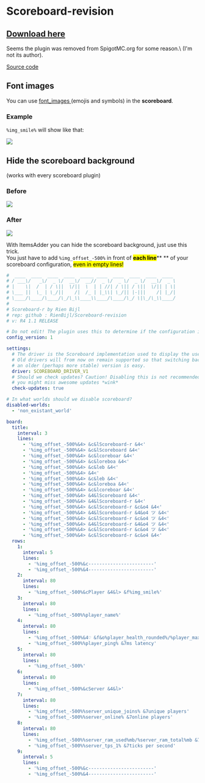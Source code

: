 # Scoreboard-revision

## ​[Download here](https://www.spigotmc.org/resources/scoreboard.14754/)​


<Warning>
Seems the plugin was removed from SpigotMC.org for some reason.\
(I'm not its author).

[Source code](https://github.com/RienBijl/Scoreboard-revision)
</Warning>


## Font images

You can use [font\_images ](/../plugin-usage/adding-content/font-images)(emojis and symbols) in the **scoreboard**.

### Example

`%img_smile%` will show like that:

![](</assets/images/immagine (22).png>)

## Hide the scoreboard background

(works with every scoreboard plugin)

### Before

![](</assets/images/immagine (101).png>)

### After

![](</assets/images/immagine (27).png>)

With ItemsAdder you can hide the scoreboard background, just use this trick.\
You just have to add `%img_offset_-500%` in front of <mark>**each line**</mark>\*\* \*\* of your scoreboard configuration, <mark>even in empty lines!</mark>

```yaml
#  ____  ____  ____  ____  _____ ____  ____  ____  ____  ____
# / ___\/   _\/  _ \/  __\/  __//  _ \/  _ \/  _ \/  __\/  _ \
# |    \|  /  | / \||  \/||  \  | | //| / \|| / \||  \/|| | \|
# \___ ||  \_ | \_/||    /|  /_ | |_\\| \_/|| |-|||    /| |_/|
# \____/\____/\____/\_/\_\\____\\____/\____/\_/ \|\_/\_\\____/
#
# Scoreboard-r by Rien Bijl
# rep: github : RienBijl/Scoreboard-revision
# v: R4 1.1 RELEASE

# Do not edit! The plugin uses this to determine if the configuration is suitable
config_version: 1

settings:
  # The driver is the Scoreboard implementation used to display the user
  # Old drivers will from now on remain supported so that switching back to
  # an older (perhaps more stable) version is easy.
  driver: SCOREBOARD_DRIVER_V1
  # Should we check updates? Caution! Disabling this is not recommended
  # you might miss awesome updates *wink*
  check-updates: true

# In what worlds should we disable scoreboard?
disabled-worlds:
  - 'non_existant_world'

board:
  title:
    interval: 3
    lines:
      - '%img_offset_-500%&4> &c&lScoreboard-r &4<'
      - '%img_offset_-500%&4> &c&lScoreboard &4<'
      - '%img_offset_-500%&4> &c&lcoreboar &4<'
      - '%img_offset_-500%&4> &c&loreboa &4<'
      - '%img_offset_-500%&4> &c&leb &4<'
      - '%img_offset_-500%&4> &4<'
      - '%img_offset_-500%&4> &c&leb &4<'
      - '%img_offset_-500%&4> &c&loreboa &4<'
      - '%img_offset_-500%&4> &c&lcoreboar &4<'
      - '%img_offset_-500%&4> &4&lScoreboard &4<'
      - '%img_offset_-500%&4> &4&lScoreboard-r &4<'
      - '%img_offset_-500%&4> &c&lScoreboard-r &c&o4 &4<'
      - '%img_offset_-500%&4> &4&lScoreboard-r &4&o4 ツ &4<'
      - '%img_offset_-500%&4> &c&lScoreboard-r &c&o4 ツ &4<'
      - '%img_offset_-500%&4> &4&lScoreboard-r &4&o4 ツ &4<'
      - '%img_offset_-500%&4> &c&lScoreboard-r &c&o4 ツ &4<'
      - '%img_offset_-500%&4> &c&lScoreboard-r &c&o4 &4<'
  rows:
    1:
      interval: 5
      lines:
        - '%img_offset_-500%&c------------------------'
        - '%img_offset_-500%&4------------------------'
    2:
      interval: 80
      lines:
        - '%img_offset_-500%&cPlayer &4&l> &f%img_smile%'
    3:
      interval: 80
      lines:
        - '%img_offset_-500%%player_name%'
    4:
      interval: 80
      lines:
        - '%img_offset_-500%&4♡ &f&o%player_health_rounded%/%player_max_health_rounded%'
        - '%img_offset_-500%%player_ping% &7ms latency'
    5:
      interval: 80
      lines:
        - '%img_offset_-500%'
    6:
      interval: 80
      lines:
        - '%img_offset_-500%&cServer &4&l>'
    7:
      interval: 80
      lines:
        - '%img_offset_-500%%server_unique_joins% &7unique players'
        - '%img_offset_-500%%server_online% &7online players'
    8:
      interval: 80
      lines:
        - '%img_offset_-500%%server_ram_used%mb/%server_ram_total%mb &7ram usage'
        - '%img_offset_-500%%server_tps_1% &7ticks per second'
    9:
      interval: 5
      lines:
        - '%img_offset_-500%&c------------------------'
        - '%img_offset_-500%&4------------------------'
```